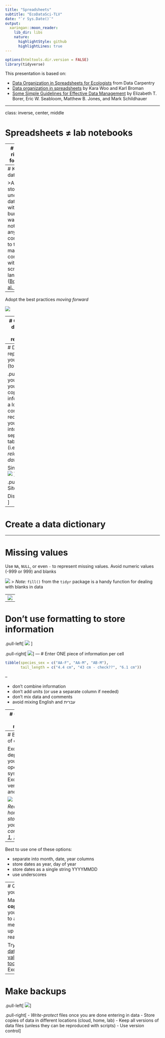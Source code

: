 ```yaml
---
title: "Spreadsheets"
subtitle: "EcoDataSci-TLV"
date: "`r Sys.Date()`"
output:
  xaringan::moon_reader:
    lib_dir: libs
    nature:
      highlightStyle: github
      highlightLines: true
---
```


```r
options(htmltools.dir.version = FALSE)
library(tidyverse)
```

This presentation is based on:

- [Data Organization in Spreadsheets for Ecologists](https://datacarpentry.org/spreadsheet-ecology-lesson/) from Data Carpentry
- [Data organization in spreadsheets](https://peerj.com/preprints/3183.pdf) by Kara Woo and Karl Broman
- [Some Simple Guidelines for Effective Data Management](https://esajournals.onlinelibrary.wiley.com/doi/full/10.1890/0012-9623-90.2.205) by Elizabeth T. Borer, Eric W. Seabloom, Matthew B. Jones, and Mark Schildhauer

---

class: inverse, center, middle

# Spreadsheets $\neq$ lab notebooks

---
# Use the right tool for the job

- data entry: spreadsheet (csv, tsv, xlsx)
- storage: plain text file (csv, tsv)
- metadata: data dictionary (csv, tsv, xlsx)
- cleaning/analysis: code (R, py) _or_ a copy of your raw data with additional steps detailed in a CHANGELOG

---
# Keep raw data raw

>Always store an uncorrected data file with all its bumps and warts. Do not make any corrections to this file; make corrections within a scripted language. ([Borer et al. 2009](https://esajournals.onlinelibrary.wiley.com/doi/full/10.1890/0012-9623-90.2.205))

--

Adopt the best practices _moving forward_

![](https://datacarpentry.org/spreadsheet-ecology-lesson/fig/spreadsheet-setup-updated.png)

---
# Organize data as a single rectangle

Separate tables into different sheets _or_ reorganize your data to fit into one rectangle. All cells in a column should be the same type (text, numeric, etc.)

![](https://datacarpentry.org/spreadsheet-ecology-lesson/fig/2_datasheet_example.jpg)

---
# Don't repeat yourself (too much)

.pull-left[
If you find yourself copying information a lot, consider reorganizing your data into separate tables (i.e. as a _relational database_).

Single table:
![](https://wol-prod-cdn.literatumonline.com/cms/attachment/a5ff59fc-0cba-40fb-a293-43576d2840cb/i0012-9623-90-2-205-t1011.jpg)
]

.pull-right[
Sites:
![](https://wol-prod-cdn.literatumonline.com/cms/attachment/c85e7ecf-5f7a-4b6b-929e-07242d21cb28/i0012-9623-90-2-205-t1012.jpg)

Diseases:
![](https://wol-prod-cdn.literatumonline.com/cms/attachment/4bf63d2a-04c2-4937-a1ad-54a5fda7d2e5/i0012-9623-90-2-205-t1013.jpg)
]

---
# Create a data dictionary


---

# Missing values

Use `NA`, `NULL`, or even `-` to represent missing values. Avoid numeric values (-999 or 999) and blanks

![](img/blanks-bad.png)
> _Note:_ `fill()` from the `tidyr` package is a handy function for dealing with blanks in data

---
![](img/blanks-good.png)
---

# Don't use formatting to store information

.pull-left[
![](https://datacarpentry.org/spreadsheet-ecology-lesson/fig/formatting.png) 
]

.pull-right[
![](https://datacarpentry.org/spreadsheet-ecology-lesson/fig/good_formatting.png)
]
---
# Enter ONE piece of information per cell

```r
tibble(species_sex = c("AA-F", "AA-M", "AB-M"),
       tail_length = c("4.4 cm", "43 cm - check??", "6.1 cm"))
```

--

- don't combine information
- don't add units (or use a separate column if needed)
- don't mix data and comments
- avoid mixing English and עברית 

---
# Choose good names

Instead of `Maximum Temp (°C)`, use `max_temp`. Store extra information in a data dictionary

Tip: In R, the `clean_names()` function from the [janitor](https://github.com/sfirke/janitor) package will reformat names for you! 

```r
library(tidyverse)
tibble(`Field sites!` = c("A", "B", "B"),
       `Max temp (C)` = c(32, 33, 35)) %>%
    janitor::clean_names()
```

---
# Beware of dates

Excel dates depend on your operating system, Excel version, and locale. 

![](https://datacarpentry.org/spreadsheet-ecology-lesson/fig/5_excel_dates_1.jpg)

_Read some horror stories if you need convincing: [1](https://uc3.cdlib.org/2014/04/09/abandon-all-hope-ye-who-enter-dates-in-excel/), [3](http://ecologybits.com/index.php/2016/07/06/beware-this-scary-thing-excel-can-do-to-your-data/), [2](https://practicaldatamanagement.wordpress.com/2014/07/02/dealing-with-dates-as-data-in-excel/)_

--

Best to use one of these options:

- separate into month, date, year columns
- store dates as year, day of year
- store dates as a single string YYYYMMDD
- use underscores

---
# QA your data

Make a **copy** of your data to avoid messing up your real data

Try the [data validation tool](https://support.office.com/en-us/article/apply-data-validation-to-cells-29fecbcc-d1b9-42c1-9d76-eff3ce5f7249?redirectSourcePath=%252fen-us%252farticle%252fApply-data-validation-to-cells-c743a24a-bc48-41f1-bd92-95b6aeeb73c9&ui=en-US&rs=en-US&ad=US) in Excel

---
# Make backups

.pull-left[
![](img/write-protect.PNG)
]

.pull-right[
- _Write-protect_ files once you are done entering in data
- Store copies of data in different locations (cloud, home, lab)
- Keep all versions of data files (unless they can be reproduced with scripts) 
- Use version control
]
